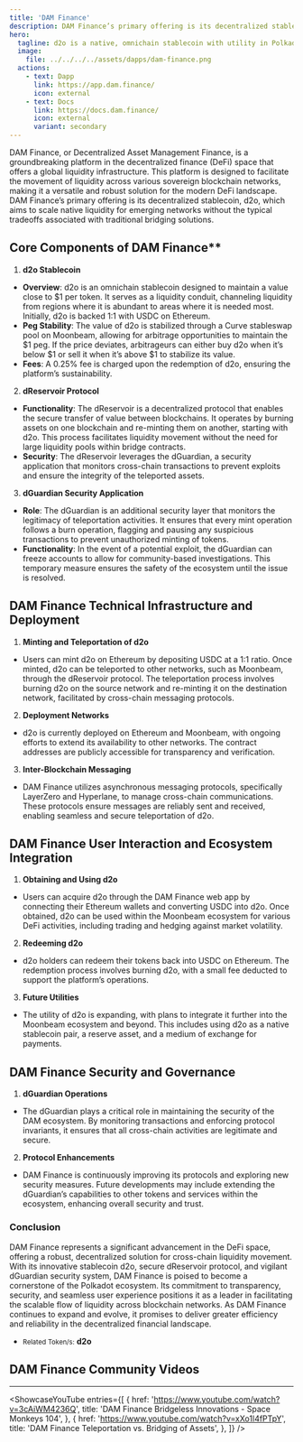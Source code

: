 ```yaml
---
title: 'DAM Finance'
description: DAM Finance’s primary offering is its decentralized stablecoin, d2o, which aims to scale native liquidity for emerging networks.
hero:
  tagline: d2o is a native, omnichain stablecoin with utility in Polkadot
  image: 
    file: ../../../../assets/dapps/dam-finance.png
  actions:
    - text: Dapp
      link: https://app.dam.finance/
      icon: external
    - text: Docs
      link: https://docs.dam.finance/
      icon: external
      variant: secondary
---
```



DAM Finance, or Decentralized Asset Management Finance, is a groundbreaking platform in the decentralized finance (DeFi) space that offers a global liquidity infrastructure. This platform is designed to facilitate the movement of liquidity across various sovereign blockchain networks, making it a versatile and robust solution for the modern DeFi landscape. DAM Finance’s primary offering is its decentralized stablecoin, d2o, which aims to scale native liquidity for emerging networks without the typical tradeoffs associated with traditional bridging solutions.

## Core Components of DAM Finance**
1. **d2o Stablecoin**
  - **Overview**: d2o is an omnichain stablecoin designed to maintain a value close to $1 per token. It serves as a liquidity conduit, channeling liquidity from regions where it is abundant to areas where it is needed most. Initially, d2o is backed 1:1 with USDC on Ethereum.
  - **Peg Stability**: The value of d2o is stabilized through a Curve stableswap pool on Moonbeam, allowing for arbitrage opportunities to maintain the $1 peg. If the price deviates, arbitrageurs can either buy d2o when it’s below $1 or sell it when it’s above $1 to stabilize its value.
  - **Fees**: A 0.25% fee is charged upon the redemption of d2o, ensuring the platform’s sustainability.

2. **dReservoir Protocol**
  - **Functionality**: The dReservoir is a decentralized protocol that enables the secure transfer of value between blockchains. It operates by burning assets on one blockchain and re-minting them on another, starting with d2o. This process facilitates liquidity movement without the need for large liquidity pools within bridge contracts.
  - **Security**: The dReservoir leverages the dGuardian, a security application that monitors cross-chain transactions to prevent exploits and ensure the integrity of the teleported assets.

3. **dGuardian Security Application**
  - **Role**: The dGuardian is an additional security layer that monitors the legitimacy of teleportation activities. It ensures that every mint operation follows a burn operation, flagging and pausing any suspicious transactions to prevent unauthorized minting of tokens.
  - **Functionality**: In the event of a potential exploit, the dGuardian can freeze accounts to allow for community-based investigations. This temporary measure ensures the safety of the ecosystem until the issue is resolved.

**DAM Finance Technical Infrastructure and Deployment**
-------------------------------------------------------

1. **Minting and Teleportation of d2o**
  - Users can mint d2o on Ethereum by depositing USDC at a 1:1 ratio. Once minted, d2o can be teleported to other networks, such as Moonbeam, through the dReservoir protocol. The teleportation process involves burning d2o on the source network and re-minting it on the destination network, facilitated by cross-chain messaging protocols.

2. **Deployment Networks**
  - d2o is currently deployed on Ethereum and Moonbeam, with ongoing efforts to extend its availability to other networks. The contract addresses are publicly accessible for transparency and verification.

3. **Inter-Blockchain Messaging**
  - DAM Finance utilizes asynchronous messaging protocols, specifically LayerZero and Hyperlane, to manage cross-chain communications. These protocols ensure messages are reliably sent and received, enabling seamless and secure teleportation of d2o.

## DAM Finance User Interaction and Ecosystem Integration

1. **Obtaining and Using d2o**
  - Users can acquire d2o through the DAM Finance web app by connecting their Ethereum wallets and converting USDC into d2o. Once obtained, d2o can be used within the Moonbeam ecosystem for various DeFi activities, including trading and hedging against market volatility.

2. **Redeeming d2o**
  - d2o holders can redeem their tokens back into USDC on Ethereum. The redemption process involves burning d2o, with a small fee deducted to support the platform’s operations.

3. **Future Utilities**
  - The utility of d2o is expanding, with plans to integrate it further into the Moonbeam ecosystem and beyond. This includes using d2o as a native stablecoin pair, a reserve asset, and a medium of exchange for payments.

## DAM Finance Security and Governance

1. **dGuardian Operations**
  - The dGuardian plays a critical role in maintaining the security of the DAM ecosystem. By monitoring transactions and enforcing protocol invariants, it ensures that all cross-chain activities are legitimate and secure.

2. **Protocol Enhancements**
  - DAM Finance is continuously improving its protocols and exploring new security measures. Future developments may include extending the dGuardian’s capabilities to other tokens and services within the ecosystem, enhancing overall security and trust.

### **Conclusion**
DAM Finance represents a significant advancement in the DeFi space, offering a robust, decentralized solution for cross-chain liquidity movement. With its innovative stablecoin d2o, secure dReservoir protocol, and vigilant dGuardian security system, DAM Finance is poised to become a cornerstone of the Polkadot ecosystem. Its commitment to transparency, security, and seamless user experience positions it as a leader in facilitating the scalable flow of liquidity across blockchain networks. As DAM Finance continues to expand and evolve, it promises to deliver greater efficiency and reliability in the decentralized financial landscape.

- <small>Related Token/s:</small> **d2o**


## DAM Finance Community Videos
------------
<ShowcaseYouTube
  entries={[
    {
      href: 'https://www.youtube.com/watch?v=3cAiWM4236Q',
      title: 'DAM Finance Bridgeless Innovations - Space Monkeys 104',
    },
        {
        href: 'https://www.youtube.com/watch?v=xXo1l4fPTpY',
      title: 'DAM Finance Teleportation vs. Bridging of Assets',
    },
  ]} />